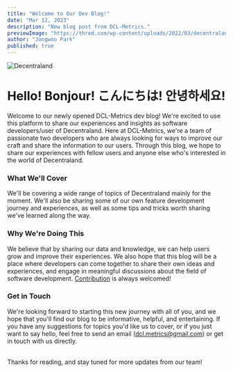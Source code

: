 ```yaml
---
title: "Welcome to Our Dev Blog!"
date: "Mar 12, 2023"
description: "New blog post from DCL-Metrics."
previewImage: "https://thred.com/wp-content/uploads/2022/03/decentraland-main.jpg"
author: "Jongwoo Park"
published: true
---
```


![Decentraland](https://thred.com/wp-content/uploads/2022/03/decentraland-main.jpg)

# Hello! Bonjour! こんにちは! 안녕하세요!

Welcome to our newly opened DCL-Metrics dev blog! We're excited to use this platform to share our experiences and insights as software developers/user of Decentraland.
Here at DCL-Metrics, we're a team of passionate two developers who are always looking for ways to improve our craft and share the information to our users.
Through this blog, we hope to share our experiences with fellow users and anyone else who's interested in the world of Decentraland.

### What We'll Cover

We'll be covering a wide range of topics of Decentraland mainly for the moment. We'll also be sharing some of our own feature development journey and experiences, as well as some tips and tricks worth sharing we've learned along the way.

### Why We're Doing This

We believe that by sharing our data and knowledge, we can help users grow and improve their experiences.
We also hope that this blog will be a place where developers can come together to share their own ideas and experiences,
and engage in meaningful discussions about the field of software development. [Contribution](https://github.com/DCL-Metrics?type=source) is always welcomed!

### Get in Touch

We're looking forward to starting this new journey with all of you, and we hope that you'll find our blog to be informative, helpful, and entertaining.
If you have any suggestions for topics you'd like us to cover, or if you just want to say hello, feel free to send an email (dcl.metrics@gmail.com) or get in touch with us directly.

<br />
Thanks for reading, and stay tuned for more updates from our team!
